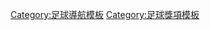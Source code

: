 {{Navbox
| name = 20世紀世界最佳足球陣容
| title = [[20世纪世界最佳足球阵容]]
| titlestyle = background:gold;
| state = {{{state|autocollapse}}}
| listclass = hlist
| groupstyle = background:gold;
| group1 = [[守門員 (足球)|守門員]]
| list1 =
* {{flagicon|URS|1955}} [[列夫·耶辛]]
| group2 = [[後衛 (足球)|後衛]]
| list2 =
* {{flagicon|BRA|1889}} [[卡洛斯·阿尔贝托]]
* {{flagicon|FRG}} [[弗朗茨·贝肯鲍尔]]
* {{flagicon|ENG}} [[博比·摩尔]]
* {{flagicon|BRA|1889}} [[尼顿·山度士]]
| group3 = [[中场]]
| list3  = 
* {{flagicon|NED}} [[约翰·克鲁伊夫]]
* {{flagicon|ARG}} {{flagicon|COL}} {{flagicon|ESP|1945}} [[阿尔弗雷多·迪斯蒂法诺]]
* {{flagicon|FRA}} [[米歇尔·普拉蒂尼]]
| group4 = [[前鋒 (足球)|前鋒]]
| list4 =
* {{fbicon|BRA|1889}} [[加林查]]
* {{fbicon|ARG}} [[迭戈·马拉多纳]]
* {{fbicon|BRA|1889}} [[比利]] 
}}<noinclude>
{{collapsible option}}
[[Category:足球導航模板]]
[[Category:足球獎項模板]]
</noinclude>